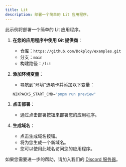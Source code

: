 ```yaml
---
title: Lit
description: 部署一个简单的 Lit 应用程序。
---
```



此示例将部署一个简单的 Lit 应用程序。


1. **在您的应用程序中使用 Git 提供商**：
   - 仓库：`https://github.com/Dokploy/examples.git`
   - 分支：`main`
   - 构建路径：`/lit`

2. **添加环境变量**：
   - 导航到“环境”选项卡并添加以下变量：
   ```cmd
   NIXPACKS_START_CMD="pnpm run preview"
   ```

3. **点击部署**：
   - 通过点击部署按钮来部署您的应用程序。

4. **生成域名**：
   - 点击生成域名按钮。
   - 将为您生成一个新域名。
   - 您可以使用此域名访问您的应用程序。
    
如果您需要进一步的帮助，请加入我们的 [Discord 服务器](https://discord.com/invite/2tBnJ3jDJc)。